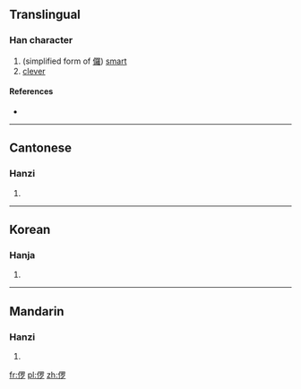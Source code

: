 ==Translingual==

===Han character===
{{Han char|rn=9|rad=人|as=08|sn=10|four=|canj=人田中弓 (OWLN)|ids=⿰[[亻]][[罗]]}}

# (simplified form of [[儸]]) [[smart]]
# [[clever]]

====References====
* {{Han ref|kx=0109.171|uh=3469|ud=13417}}

----

==Cantonese==

===Hanzi===
{{yue-hanzi|jyut=[[lo4]]|y=lo4}}

# {{defn|lang=yue|sort=人08}}
----

==Korean==

===Hanja===
{{ko-hanja|hangeul=[[라]]([[나]])|rv=ra(na)|mr=ra(na)|y=la(<sup>l</sup>na)|eumhun=간사하다|ehrv=gansahada|ehmr=kansahada|ehy=kansahata}}

# {{defn|lang=ko|sort=人08}}

----

==Mandarin==

===Hanzi===
{{cmn-hanzi|pin=[[luó]] ([[luo2]])|wg=lo<sup>2</sup>}}

# {{defn|lang=cmn|sort=人08}}

[[fr:㑩]]
[[pl:㑩]]
[[zh:㑩]]